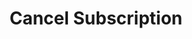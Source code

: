 ---
openapi: /openapi.json POST /subscriptions/{subscription-id}/cancel
title: Cancel Subscription
sidebarTitle: Cancel Subscription
description: Cancel a subscription with the plan Id.
---